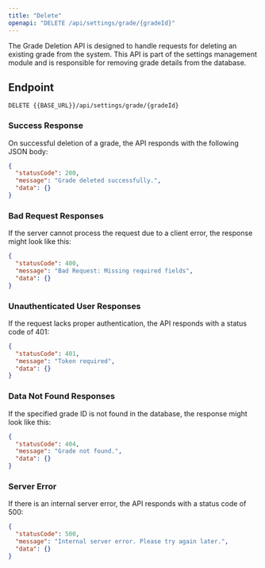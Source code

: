 ---
title: "Delete"
openapi: "DELETE /api/settings/grade/{gradeId}"
---

The Grade Deletion API is designed to handle requests for deleting an existing grade from the system. This API is part of the settings management module and is responsible for removing grade details from the database.

## Endpoint

`DELETE {{BASE_URL}}/api/settings/grade/{gradeId}`

### Success Response

On successful deletion of a grade, the API responds with the following JSON body:

```json
{
  "statusCode": 200,
  "message": "Grade deleted successfully.",
  "data": {}
}
```

### Bad Request Responses

If the server cannot process the request due to a client error, the response might look like this:

```json
{
  "statusCode": 400,
  "message": "Bad Request: Missing required fields",
  "data": {}
}
```

### Unauthenticated User Responses

If the request lacks proper authentication, the API responds with a status code of 401:

```json
{
  "statusCode": 401,
  "message": "Token required",
  "data": {}
}
```

### Data Not Found Responses

If the specified grade ID is not found in the database, the response might look like this:

```json
{
  "statusCode": 404,
  "message": "Grade not found.",
  "data": {}
}
```

### Server Error

If there is an internal server error, the API responds with a status code of 500:

```json
{
  "statusCode": 500,
  "message": "Internal server error. Please try again later.",
  "data": {}
}
```
